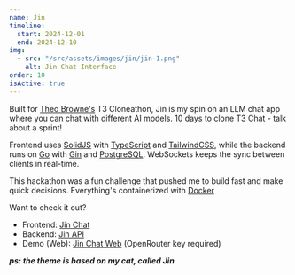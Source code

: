 ```yaml
---
name: Jin
timeline:
  start: 2024-12-01
  end: 2024-12-10
img:
  - src: "/src/assets/images/jin/jin-1.png"
    alt: Jin Chat Interface
order: 10
isActive: true
---
```


Built for [Theo Browne's](https://t3.gg/) T3 Cloneathon, Jin is my spin on an LLM chat app where you can chat with different AI models. 10 days to clone T3 Chat - talk about a sprint!

Frontend uses [SolidJS](https://solidjs.com) with [TypeScript](https://typescriptlang.org) and [TailwindCSS](https://tailwindcss.com), while the backend runs on [Go](https://golang.org) with [Gin](https://gin-gonic.com) and [PostgreSQL](https://postgresql.org). WebSockets keeps the sync between clients in real-time.

This hackathon was a fun challenge that pushed me to build fast and make quick decisions. Everything's containerized with [Docker](https://docker.com)

Want to check it out?

- Frontend: [Jin Chat](https://github.com/JoeriKaiser/kchat)
- Backend: [Jin API](https://github.com/JoeriKaiser/kapi)
- Demo (Web): [Jin Chat Web](https://jin-olive.vercel.app/) (OpenRouter key required)

**_ps: the theme is based on my cat, called Jin_**

